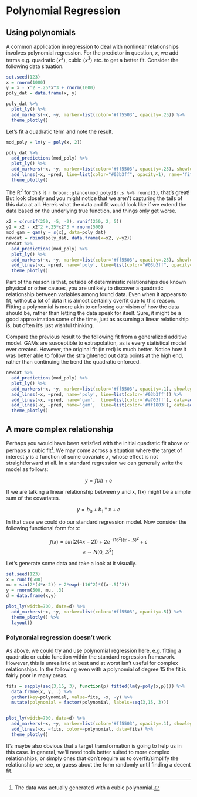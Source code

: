 # Polynomial Regression

## Using polynomials

A common application in regression to deal with nonlinear relationships involves polynomial regression.  For the predictor in question, $x$, we add terms e.g. quadratic ($x^2$), cubic ($x^3$) etc. to get a better fit.  Consider the following data situation.

```r
set.seed(123)
x = rnorm(1000)
y = x - x^2 +.25*x^3 + rnorm(1000)
poly_dat = data.frame(x, y)

poly_dat %>% 
  plot_ly() %>% 
  add_markers(~x, ~y, marker=list(color='#ff5503', opacity=.25)) %>% 
  theme_plotly()
```

Let's fit a quadratic term and note the result.

```r
mod_poly = lm(y ~ poly(x, 2))

poly_dat %>% 
  add_predictions(mod_poly) %>% 
  plot_ly() %>% 
  add_markers(~x, ~y, marker=list(color='#ff5503', opacity=.25), showlegend=F) %>% 
  add_lines(~x, ~pred, line=list(color="#03b3ff", opacity=1), name='fit') %>% 
  theme_plotly()
```

The R^2^ for this is `r broom::glance(mod_poly)$r.s %>% round(2)`, that's great! But look closely and you might notice that we aren't capturing the tails of this data at all.  Here's what the data and fit would look like if we extend the data based on the underlying true function, and things only get worse.

```r
x2 = c(runif(250, -5, -2), runif(250, 2, 5))
y2 = x2 - x2^2 +.25*x2^3 + rnorm(500)
mod_gam = gam(y ~ s(x), data=poly_dat)
newdat = rbind(poly_dat, data.frame(x=x2, y=y2))
newdat %>% 
  add_predictions(mod_poly) %>% 
  plot_ly() %>% 
  add_markers(~x, ~y, marker=list(color='#ff5503', opacity=.25), showlegend=F) %>% 
  add_lines(~x, ~pred, name='poly', line=list(color="#03b3ff", opacity=1)) %>% 
  theme_plotly()
```

Part of the reason is that, outside of deterministic relationships due known physical or other causes, you are unlikely to discover a quadratic relationship between variables among found data.  Even when it appears to fit, without a lot of data it is almost certainly <span class="emph">overfit</span> due to this reason.  Fitting a polynomial is more akin to enforcing our vision of how the data should be, rather than letting the data speak for itself. Sure, it might be a good approximation some of the time, just as assuming a linear relationship is, but often it's just wishful thinking.


Compare the previous result to the following fit from a generalized additive model.  GAMs are susceptible to extrapolation, as is every statistical model ever created.  However, the original fit (in red) is much better. Notice how it was better able to follow the straightened out data points at the high end, rather than continuing the bend the quadratic enforced.

```r
newdat %>% 
  add_predictions(mod_poly) %>% 
  plot_ly() %>% 
  add_markers(~x, ~y, marker=list(color='#ff5503', opacity=.1), showlegend=F) %>% 
  add_lines(~x, ~pred, name='poly', line=list(color='#03b3ff')) %>% 
  add_lines(~x, ~pred, name='gam',  line=list(color='#a703ff'), data=add_predictions(newdat, mod_gam)) %>% 
  add_lines(~x, ~pred, name='gam',  line=list(color='#ff1803'), data=add_predictions(poly_dat, mod_gam)) %>% 
  theme_plotly()
```


## A more complex relationship

Perhaps you would have been satisfied with the initial quadratic fit above or perhaps a cubic fit[^cubic]. We may come across a situation where the target of interest $y$ is a function of some covariate $x$, whose effect is not straightforward at all.  In a standard regression we can generally write the model as follows:

$$y = f(x) + e$$

If we are talking a linear relationship between y and x, f(x) might be a simple sum of the covariates.

$$y = b_0 + b_1*x + e$$

In that case we could do our standard regression model.  Now consider the following functional form for x:

$$f(x) = sin(2(4x-2)) + 2e^{-(16^2)(x-.5)^2} + \epsilon$$
$$\epsilon \sim N(0,.3^2)$$

Let's generate some data and take a look at it visually.

```r
set.seed(123)
x = runif(500)
mu = sin(2*(4*x-2)) + 2*exp(-(16^2)*((x-.5)^2))
y = rnorm(500, mu, .3)
d = data.frame(x,y) 
```



```r
plot_ly(width=700, data=d) %>% 
  add_markers(~x, ~y, marker=list(color='#ff5503', opacity=.5)) %>% 
  theme_plotly() %>% 
  layout()
```



### Polynomial regression doesn't work

As above, we could try and use polynomial regression here, e.g. fitting a quadratic or cubic function within the standard regression framework.  However, this is unrealistic at best and at worst isn't useful for complex relationships. In the following even with a polynomial of degree 15 the fit is fairly poor in many areas.

```r
fits = sapply(seq(3,15, 3), function(p) fitted(lm(y~poly(x,p)))) %>% 
  data.frame(x, y, .) %>% 
  gather(key=polynomial, value=fits, -x, -y) %>% 
  mutate(polynomial = factor(polynomial, labels=seq(3,15, 3)))


plot_ly(width=700, data=d) %>% 
  add_markers(~x, ~y, marker=list(color='#ff5503', opacity=.1), showlegend=F) %>% 
  add_lines(~x, ~fits, color=~polynomial, data=fits) %>% 
  theme_plotly()
```


It's maybe also obvious that a target transformation is going to help us in this case.  In general, we'll need tools better suited to more complex relationships, or simply ones that don't require us to overfit/simplify the relationship we see, or guess about the form randomly until finding a decent fit.

[^cubic]: The data was actually generated with a cubic polynomial.